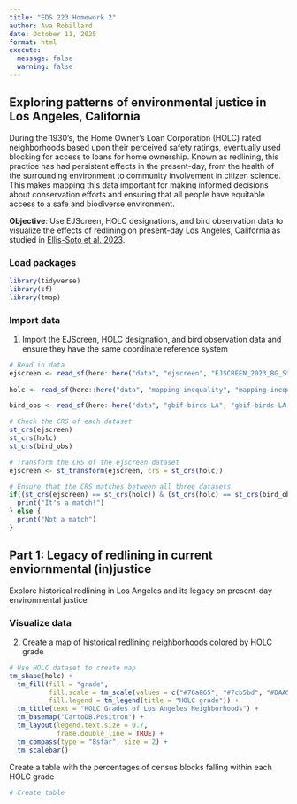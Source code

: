 ```yaml
---
title: "EDS 223 Homework 2"
author: Ava Robillard
date: October 11, 2025
format: html
execute:
  message: false
  warning: false
---
```


## Exploring patterns of environmental justice in Los Angeles, California

During the 1930's, the Home Owner's Loan Corporation (HOLC) rated neighborhoods based upon their perceived safety ratings, eventually used blocking for access to loans for home ownership. Known as redlining, this practice has had persistent effects in the present-day, from the health of the surrounding environment to community involvement in citizen science. This makes mapping this data important for making informed decisions about conservation efforts and ensuring that all people have equitable access to a safe and biodiverse environment.

**Objective**: Use EJScreen, HOLC designations, and bird observation data to visualize the effects of redlining on present-day Los Angeles, California as studied in [Ellis-Soto et al. 2023](https://ecoevorxiv.org/repository/view/3736/).

### Load packages
```r
library(tidyverse)
library(sf)
library(tmap)
```

### Import data
1. Import the EJScreen, HOLC designation, and bird observation data and ensure they have the same coordinate reference system
```r
# Read in data
ejscreen <- read_sf(here::here("data", "ejscreen", "EJSCREEN_2023_BG_StatePct_with_AS_CNMI_GU_VI.gdb"))
  
holc <- read_sf(here::here("data", "mapping-inequality", "mapping-inequality-los-angeles.json"))

bird_obs <- read_sf(here::here("data", "gbif-birds-LA", "gbif-birds-LA.shp"))
```

```r
# Check the CRS of each dataset
st_crs(ejscreen)
st_crs(holc)
st_crs(bird_obs)

# Transform the CRS of the ejscreen dataset
ejscreen <- st_transform(ejscreen, crs = st_crs(holc))

# Ensure that the CRS matches between all three datasets
if((st_crs(ejscreen) == st_crs(holc)) & (st_crs(holc) == st_crs(bird_obs))){
  print("It's a match!")
} else {
  print("Not a match")
}
```

## Part 1: Legacy of redlining in current enviornmental (in)justice
Explore historical redlining in Los Angeles and its legacy on present-day environmental justice

### Visualize data
2. Create a map of historical redlining neighborhoods colored by HOLC grade
```r
# Use HOLC dataset to create map
tm_shape(holc) +
  tm_fill(fill = "grade",
          fill.scale = tm_scale(values = c("#76a865", "#7cb5bd", "#DAA520", "#d9838d")),
          fill.legend = tm_legend(title = "HOLC grade")) +
  tm_title(text = "HOLC Grades of Los Angeles Neighborhoods") +
  tm_basemap("CartoDB.Positron") +
  tm_layout(legend.text.size = 0.7,
            frame.double_line = TRUE) +
  tm_compass(type = "8star", size = 2) +
  tm_scalebar() 
```

Create a table with the percentages of census blocks falling within each HOLC grade 
```r
# Create table

```
 
